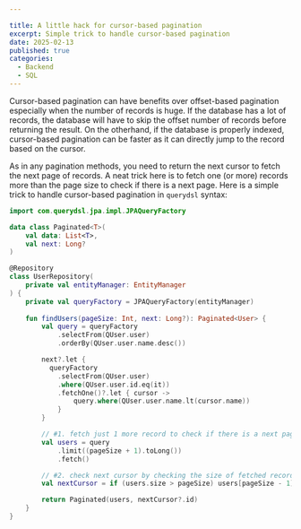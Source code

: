 ```yaml
---

title: A little hack for cursor-based pagination
excerpt: Simple trick to handle cursor-based pagination
date: 2025-02-13
published: true
categories:
  - Backend
  - SQL
---
```


Cursor-based pagination can have benefits over offset-based pagination especially when the number of records is huge.
If the database has a lot of records, the database will have to skip the offset number of records before returning the result.
On the otherhand, if the database is properly indexed, cursor-based pagination can be faster as it can directly jump to the record based on the cursor.

As in any pagination methods, you need to return the next cursor to fetch the next page of records.
A neat trick here is to fetch one (or more) records more than the page size to check if there is a next page.
Here is a simple trick to handle cursor-based pagination in `querydsl` syntax:

```kotlin
import com.querydsl.jpa.impl.JPAQueryFactory

data class Paginated<T>(
    val data: List<T>,
    val next: Long?
)

@Repository
class UserRepository(
    private val entityManager: EntityManager
) {
    private val queryFactory = JPAQueryFactory(entityManager)
    
    fun findUsers(pageSize: Int, next: Long?): Paginated<User> {
        val query = queryFactory
            .selectFrom(QUser.user)
            .orderBy(QUser.user.name.desc())

        next?.let {
          queryFactory
            .selectFrom(QUser.user)
            .where(QUser.user.id.eq(it))
            .fetchOne()?.let { cursor ->
                query.where(QUser.user.name.lt(cursor.name))
            }
        }

        // #1. fetch just 1 more record to check if there is a next page
        val users = query
            .limit((pageSize + 1).toLong())
            .fetch()

        // #2. check next cursor by checking the size of fetched records
        val nextCursor = if (users.size > pageSize) users[pageSize - 1].id else null

        return Paginated(users, nextCursor?.id)
    }
}
```
